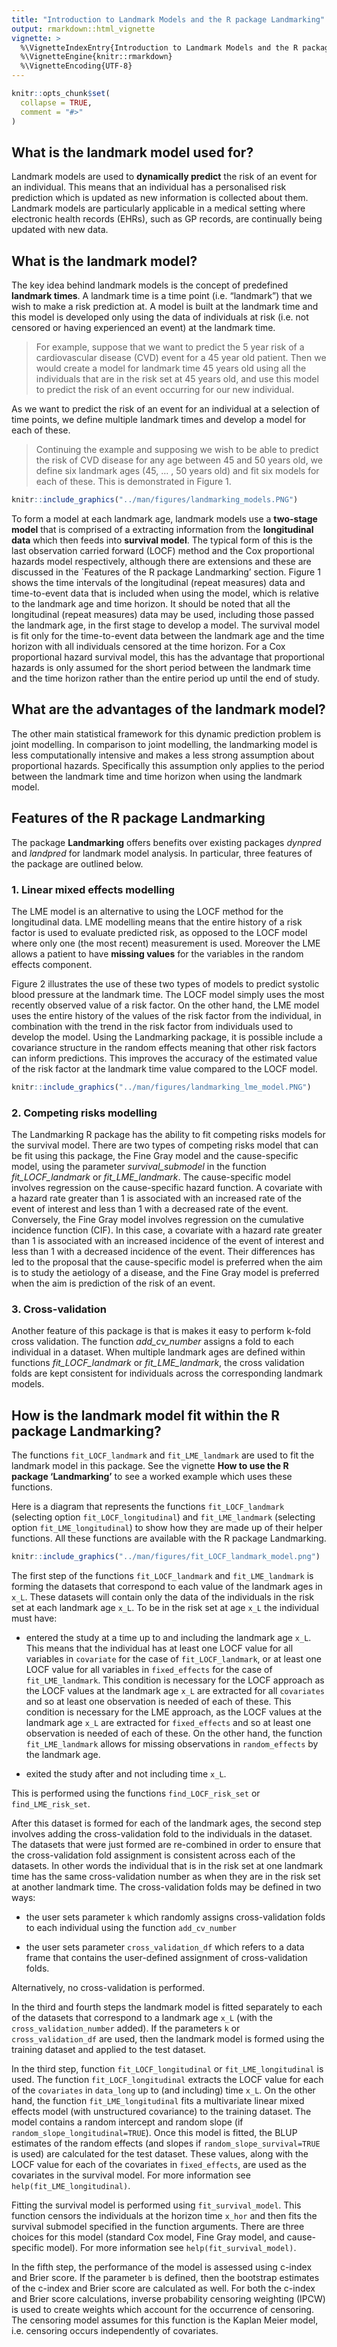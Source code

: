 ```yaml
---
title: "Introduction to Landmark Models and the R package Landmarking"
output: rmarkdown::html_vignette
vignette: >
  %\VignetteIndexEntry{Introduction to Landmark Models and the R package Landmarking}
  %\VignetteEngine{knitr::rmarkdown}
  %\VignetteEncoding{UTF-8}
---
```


```r
knitr::opts_chunk$set(
  collapse = TRUE,
  comment = "#>"
)
```


## What is the landmark model used for?

Landmark models are used to **dynamically predict** the risk of an event for an individual. This means that an individual has a personalised risk prediction which is updated as new information is collected about them. Landmark models are particularly applicable in a medical setting where electronic health records (EHRs), such as GP records, are continually being updated with new data.

## What is the landmark model?

The key idea behind landmark models is the concept of predefined **landmark times**. A landmark time is a time point (i.e. "landmark") that we wish to make a risk prediction at. A model is built at the landmark time and this model is developed only using the data of individuals at risk (i.e. not censored or having experienced an event) at the landmark time. 

>For example, suppose that we want to predict the 5 year risk of a cardiovascular disease (CVD) event for a 45 year old patient. Then we would create a model for landmark time 45 years old using all the individuals that are in the risk set at 45 years old, and use this model to predict the risk of an event occurring for our new individual.

 As we want to predict the risk of an event for an individual at a selection of time points, we define multiple landmark times and develop a model for each of these. 
 
>Continuing the example and supposing we wish to be able to predict the risk of CVD disease for any age between 45 and 50 years old, we define six landmark ages (45, ... , 50 years old) and fit six models for each of these. This is demonstrated in Figure 1.

```r
knitr::include_graphics("../man/figures/landmarking_models.PNG")
```

To form a model at each landmark age, landmark models use a **two-stage model** that is comprised of a extracting information from the **longitudinal data** which then feeds into **survival model**. The typical form of this is the last observation carried forward (LOCF) method and the Cox proportional hazards model respectively, although there are extensions and these are discussed in the `Features of the R package Landmarking' section. Figure 1 shows the time intervals of the longitudinal (repeat measures) data and time-to-event data that is included when using the model, which is relative to the landmark age and time horizon. It should be noted that all the longitudinal (repeat measures) data may be used, including those passed the landmark age, in the first stage to develop a model. The survival model is fit only for the time-to-event data between the landmark age and the time horizon with all individuals censored at the time horizon. For a Cox proportional hazard survival  model, this has the advantage that proportional hazards is only assumed for the short period between the landmark time and the time horizon rather than the entire period up until the end of study.

## What are the advantages of the landmark model?

The other main statistical framework for this dynamic prediction problem is joint modelling. In comparison to joint modelling, the landmarking model is less computationally intensive and makes a less strong assumption about proportional hazards. Specifically this assumption only applies to the period between the landmark time and time horizon when using the landmark model.

## Features of the R package Landmarking

The package **Landmarking** offers benefits over existing packages *dynpred* and *landpred* for landmark model analysis. In particular, three features of the package are outlined below.

### 1. Linear mixed effects modelling 

The LME model is an alternative to using the LOCF method for the longitudinal data. LME modelling means that the entire history of a risk factor is used to evaluate predicted risk, as opposed to the LOCF model where only one (the most recent) measurement is used. Moreover the LME allows a patient to have **missing values** for the variables in the random effects component.

Figure 2 illustrates the use of these two types of models to predict systolic blood pressure at the landmark time. The LOCF model simply uses the most recently observed value of a risk factor. On the other hand, the LME model uses the entire history of the values of the risk factor from the individual, in combination with the trend in the risk factor from individuals used to develop the model. Using the Landmarking package, it is possible include a covariance structure in the random effects meaning that other risk factors can inform predictions. This improves the accuracy of the estimated value of the risk factor at the landmark time value compared to the LOCF model.

```r
knitr::include_graphics("../man/figures/landmarking_lme_model.PNG")
```

### 2. Competing risks modelling

The Landmarking R package has the ability to fit competing risks models for the survival model. There are two types of competing risks model that can be fit using this package, the Fine Gray model and the cause-specific model, using the parameter *survival_submodel* in the function *fit_LOCF_landmark* or *fit_LME_landmark*. The cause-specific model involves regression on the cause-specific hazard function. A covariate with a hazard rate greater than 1 is associated with an increased rate of the event of interest and less than 1 with a decreased rate of the event. Conversely, the Fine Gray model involves regression on the cumulative incidence function (CIF). In this case, a covariate with a hazard rate greater than 1 is associated with an increased incidence of the event of interest and less than 1 with a decreased incidence of the event.  Their differences has led to the proposal that the cause-specific model is preferred when the aim is to study the aetiology of a disease, and the Fine Gray model is preferred when the aim is prediction of the risk of an event.

### 3. Cross-validation

Another feature of this package is that is makes it easy to perform k-fold cross validation. The function *add_cv_number* assigns a fold to each individual in a dataset. When multiple landmark ages are defined within functions *fit_LOCF_landmark* or *fit_LME_landmark*, the cross validation folds are kept consistent for individuals across the corresponding landmark models.  


## How is the landmark model fit within the R package Landmarking?

The functions `fit_LOCF_landmark` and `fit_LME_landmark` are used to fit the landmark model in this package. See the vignette **How to use the R package 'Landmarking'** to see a worked example which uses these functions.

Here is a diagram that represents the functions `fit_LOCF_landmark` (selecting option `fit_LOCF_longitudinal`) and `fit_LME_landmark` (selecting option `fit_LME_longitudinal`) to show how they are made up of their helper functions. All these functions are available with the R package Landmarking. 

```r
knitr::include_graphics("../man/figures/fit_LOCF_landmark_model.png")
```

The first step of the functions `fit_LOCF_landmark` and `fit_LME_landmark` is forming the
datasets that correspond to each value of the landmark ages in `x_L`. These datasets will contain
only the data of the individuals in the risk set at each landmark age `x_L`. To be in the risk set at age `x_L` the
individual must have:

* entered the study at a time up to and including the landmark age `x_L`. This means that the individual
has at least one LOCF value for all variables in `covariate` for the case of `fit_LOCF_landmark`, or
at least one LOCF value for all variables in `fixed_effects` for the case of `fit_LME_landmark`.  This condition is necessary for the LOCF approach as the LOCF values at the landmark age `x_L` are extracted for all `covariates` and so at least one observation is needed of each of these. This condition is necessary for the LME approach, as the LOCF values at the landmark age `x_L` are extracted for `fixed_effects` and so at least one observation is needed of each of these. On the other hand, the function `fit_LME_landmark` allows for missing observations in `random_effects` by the landmark age.

* exited the study after and not including time `x_L`.

This is performed using the functions `find_LOCF_risk_set` or `find_LME_risk_set`.

After this dataset is formed for each of the landmark ages, the second step involves adding the cross-validation fold to the individuals in the dataset. The datasets that were just formed are re-combined in order to ensure that the cross-validation fold assignment is consistent across each of the datasets. In other words the individual that is in the risk set at one landmark time has the same cross-validation number as when they are in the risk set at another landmark time. The cross-validation folds may be defined in two ways:

* the user sets parameter `k` which randomly assigns cross-validation folds to each individual using the function `add_cv_number`

* the user sets parameter `cross_validation_df` which refers to a data frame that contains the user-defined assignment of cross-validation folds.

Alternatively, no cross-validation is performed.

In the third and fourth steps the landmark model is fitted separately to each of the datasets that correspond to a landmark age `x_L` (with the `cross_validation_number` added). If the parameters `k` or `cross_validation_df` are used, then the landmark model is formed using the training dataset and applied to the test dataset. 

In the third step, function `fit_LOCF_longitudinal` or `fit_LME_longitudinal` is used. The function `fit_LOCF_longitudinal` extracts the LOCF value for each of the `covariates` in `data_long` up to (and including) time `x_L`. On the other hand, the function `fit_LME_longitudinal` fits a multivariate linear mixed effects model (with unstructured covariance) to the training dataset. The model contains a random intercept and random slope (if `random_slope_longitudinal=TRUE`). Once this model is fitted, the BLUP estimates of the random effects (and slopes if `random_slope_survival=TRUE` is used) are calculated for the test dataset. These values, along with the LOCF value for each of the covariates in `fixed_effects`, are used as the covariates in the survival model. For more information see `help(fit_LME_longitudinal)`.

Fitting the survival model is performed using `fit_survival_model`. This function censors the individuals at the horizon time `x_hor` and then fits the survival submodel specified in the function arguments. There are
three choices for this model (standard Cox model, Fine Gray model, and cause-specific model). For more information see `help(fit_survival_model)`.

In the fifth step, the performance of the model is assessed using c-index and Brier score. If the parameter `b` is defined, then the bootstrap estimates of the c-index and Brier score are calculated as well. For both the c-index and Brier score calculations, inverse probability censoring weighting (IPCW) is used to create weights which account for the occurrence of censoring. The censoring model assumes for this function is the Kaplan Meier model, i.e. censoring occurs independently of covariates.

